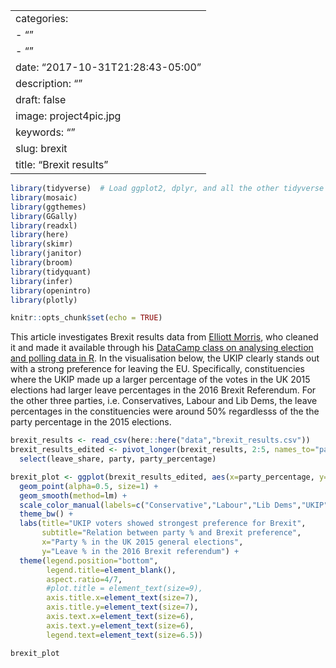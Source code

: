 
---
categories:
- ""
- ""
date: "2017-10-31T21:28:43-05:00"
description: ""
draft: false
image: project4pic.jpg
keywords: ""
slug: brexit
title: "Brexit results"
---

```r

library(tidyverse)  # Load ggplot2, dplyr, and all the other tidyverse packages
library(mosaic)
library(ggthemes)
library(GGally)
library(readxl)
library(here)
library(skimr)
library(janitor)
library(broom)
library(tidyquant)
library(infer)
library(openintro)
library(plotly)

```

```r
knitr::opts_chunk$set(echo = TRUE)
```

This article investigates Brexit results data from [Elliott Morris](https://www.thecrosstab.com/), who cleaned it and made it available through his [DataCamp class on analysing election and polling data in R](https://www.datacamp.com/courses/analyzing-election-and-polling-data-in-r). In the visualisation below, the UKIP clearly stands out with a strong preference for leaving the EU. Specifically, constituencies where the UKIP made up a larger percentage of the votes in the UK 2015 elections had larger leave percentages in the 2016 Brexit Referendum. For the other three parties, i.e. Conservatives, Labour and Lib Dems, the leave percentages in the constituencies were around 50% regardlesss of the the party percentage in the 2015 elections.


```r


brexit_results <- read_csv(here::here("data","brexit_results.csv"))
brexit_results_edited <- pivot_longer(brexit_results, 2:5, names_to="party", values_to="party_percentage") %>% 
  select(leave_share, party, party_percentage)

brexit_plot <- ggplot(brexit_results_edited, aes(x=party_percentage, y=leave_share, color = party)) +
  geom_point(alpha=0.5, size=1) +
  geom_smooth(method=lm) +
  scale_color_manual(labels=c("Conservative","Labour","Lib Dems","UKIP"),    values = c("#589bc3", "#b74545", "#f5c553", "#ebe94a")) +
  theme_bw() +
  labs(title="UKIP voters showed strongest preference for Brexit", 
       subtitle="Relation between party % and Brexit preference",
       x="Party % in the UK 2015 general elections",
       y="Leave % in the 2016 Brexit referendum") +
  theme(legend.position="bottom",
        legend.title=element_blank(),
        aspect.ratio=4/7,
        #plot.title = element_text(size=9),
        axis.title.x=element_text(size=7),
        axis.title.y=element_text(size=7),
        axis.text.x=element_text(size=6),
        axis.text.y=element_text(size=6),
        legend.text=element_text(size=6.5))

brexit_plot

```

